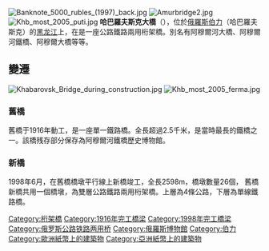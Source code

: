 {{expand|time=2016-03-01T03:26:59+00:00}}
{{unreferenced|time=2016-03-01T03:26:59+00:00}}
[[File:Banknote_5000_rubles_(1997)_back.jpg|thumb]]
[[File:Amurbridge2.jpg|thumb]]
[[File:Khb_most_2005_puti.jpg|thumb]]
'''哈巴羅夫斯克大橋'''（{{lang-ru|Хабаровский мост}}），位於[[俄羅斯|俄羅斯]][[伯力|伯力]]（哈巴羅夫斯克）的[[黑龙江|黑龙江]]上，在是一座公路鐵路兩用桁架橋。別名有阿穆爾河大橋、阿穆爾河鐵橋、阿穆爾大橋等等。

==變遷==
[[File:Khabarovsk_Bridge_during_construction.jpg|thumb]]
[[File:Khb_most_2005_ferma.jpg|thumb]]
===舊橋===
舊橋于1916年動工，是一座單一鐵路橋。全長超過2.5千米，是當時最長的鐵橋之一。該橋残存部分保存為阿穆爾河鐵橋歷史博物館。
===新橋===
1998年6月，在舊橋橋墩平行線上新橋竣工，全長2598m，橋墩數量26個， 舊橋新橋共用一個橋墩，為雙層公路鐵路兩用桁架橋。上層為4條公路，下層為單線鐵路橋。

[[Category:桁架橋|Category:桁架橋]]
[[Category:1916年完工橋梁|Category:1916年完工橋梁]]
[[Category:1998年完工橋梁|Category:1998年完工橋梁]]
[[Category:俄罗斯公路铁路两用桥|Category:俄罗斯公路铁路两用桥]]
[[Category:俄羅斯博物館|Category:俄羅斯博物館]]
[[Category:伯力|Category:伯力]]
[[Category:歐洲紙幣上的建築物|Category:歐洲紙幣上的建築物]]
[[Category:亞洲紙幣上的建築物|Category:亞洲紙幣上的建築物]]